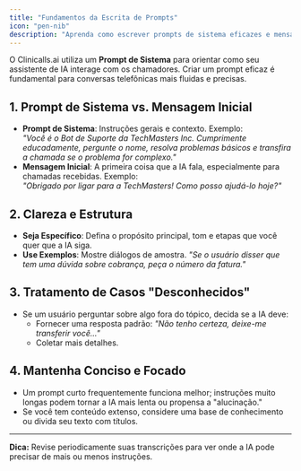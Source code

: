 ```yaml
---
title: "Fundamentos da Escrita de Prompts"
icon: "pen-nib"
description: "Aprenda como escrever prompts de sistema eficazes e mensagens iniciais para seus assistentes de IA"
---
```


O Clinicalls.ai utiliza um **Prompt de Sistema** para orientar como seu assistente de IA interage com os chamadores. Criar um prompt eficaz é fundamental para conversas telefônicas mais fluidas e precisas.

## 1. Prompt de Sistema vs. Mensagem Inicial

- **Prompt de Sistema**: Instruções gerais e contexto. Exemplo:\
  _"Você é o Bot de Suporte da TechMasters Inc. Cumprimente educadamente, pergunte o nome, resolva problemas básicos e transfira a chamada se o problema for complexo."_
- **Mensagem Inicial**: A primeira coisa que a IA fala, especialmente para chamadas recebidas. Exemplo:\
  _"Obrigado por ligar para a TechMasters\! Como posso ajudá-lo hoje?"_

## 2. Clareza e Estrutura

- **Seja Específico**: Defina o propósito principal, tom e etapas que você quer que a IA siga.
- **Use Exemplos**: Mostre diálogos de amostra. _"Se o usuário disser que tem uma dúvida sobre cobrança, peça o número da fatura."_

## 3. Tratamento de Casos "Desconhecidos"

- Se um usuário perguntar sobre algo fora do tópico, decida se a IA deve:
  - Fornecer uma resposta padrão: _"Não tenho certeza, deixe-me transferir você..."_
  - Coletar mais detalhes.

## 4. Mantenha Conciso e Focado

- Um prompt curto frequentemente funciona melhor; instruções muito longas podem tornar a IA mais lenta ou propensa a "alucinação."
- Se você tem conteúdo extenso, considere uma base de conhecimento ou divida seu texto com títulos.

---

**Dica:** Revise periodicamente suas transcrições para ver onde a IA pode precisar de mais ou menos instruções.